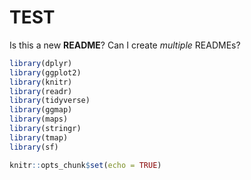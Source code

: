 # TEST
Is this a new **README**?
Can I create _multiple_ READMEs?

```r

library(dplyr)
library(ggplot2)
library(knitr)
library(readr)
library(tidyverse)
library(ggmap)
library(maps)
library(stringr)
library(tmap)
library(sf)

knitr::opts_chunk$set(echo = TRUE)
```
